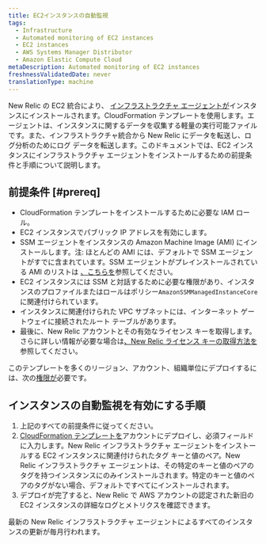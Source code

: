 ```yaml
---
title: EC2インスタンスの自動監視
tags:
  - Infrastructure
  - Automated monitoring of EC2 instances
  - EC2 instances
  - AWS Systems Manager Distributor
  - Amazon Elastic Compute Cloud
metaDescription: Automated monitoring of EC2 instances
freshnessValidatedDate: never
translationType: machine
---
```


New Relic の EC2 統合により、 [インフラストラクチャ エージェントが](/docs/infrastructure/install-infrastructure-agent/get-started/install-infrastructure-agent-new-relic)インスタンスにインストールされます。CloudFormation テンプレートを使用します。エージェントは、インスタンスに関するデータを収集する軽量の実行可能ファイルです。また、インフラストラクチャ統合から New Relic にデータを転送し、ログ分析のためにログ データを転送します。このドキュメントでは、EC2 インスタンスにインフラストラクチャ エージェントをインストールするための前提条件と手順について説明します。

## 前提条件 [#prereq]

* CloudFormation テンプレートをインストールするために必要な IAM ロール。
* EC2 インスタンスでパブリック IP アドレスを有効にします。
* SSM エージェントをインスタンスの Amazon Machine Image (AMI) にインストールします。注: ほとんどの AMI には、デフォルトで SSM エージェントがすでに含まれています。SSM エージェントがプレインストールされている AMI のリストは [、こちらを](https://docs.aws.amazon.com/systems-manager/latest/userguide/ami-preinstalled-agent.html)参照してください。
* EC2 インスタンスには SSM と対話するために必要な権限があり、インスタンスのプロファイルまたはロールはポリシー`AmazonSSMManagedInstanceCore`に関連付けられています。
* インスタンスに関連付けられた VPC サブネットには、インターネット ゲートウェイに接続されたルート テーブルがあります。
* 最後に、New Relic アカウントとその有効なライセンス キーを取得します。さらに詳しい情報が必要な場合は[、New Relic ライセンス キーの取得方法を](/docs/apis/intro-apis/new-relic-api-keys/)参照してください。

このテンプレートを多くのリージョン、アカウント、組織単位にデプロイするには、次の[権限が](https://docs.aws.amazon.com/AWSCloudFormation/latest/UserGuide/stacksets-prereqs.html)必要です。

## インスタンスの自動監視を有効にする手順

1. 上記のすべての前提条件に従ってください。
2. [CloudFormation テンプレートを](https://github.com/aws-quickstart/quickstart-ct-newrelic-one/blob/main/templates/EC2_Quickstart.yml)アカウントにデプロイし、必須フィールドに入力します。New Relic インフラストラクチャ エージェントをインストールする EC2 インスタンスに関連付けられたタグ キーと値のペア。New Relic インフラストラクチャ エージェントは、その特定のキーと値のペアのタグを持つインスタンスにのみインストールされます。特定のキーと値のペアのタグがない場合、デフォルトですべてにインストールされます。
3. デプロイが完了すると、New Relic で AWS アカウントの認定された新旧の EC2 インスタンスの詳細なログとメトリクスを確認できます。

<Callout variant="important">
  最新の New Relic インフラストラクチャ エージェントによるすべてのインスタンスの更新が毎月行われます。
</Callout>